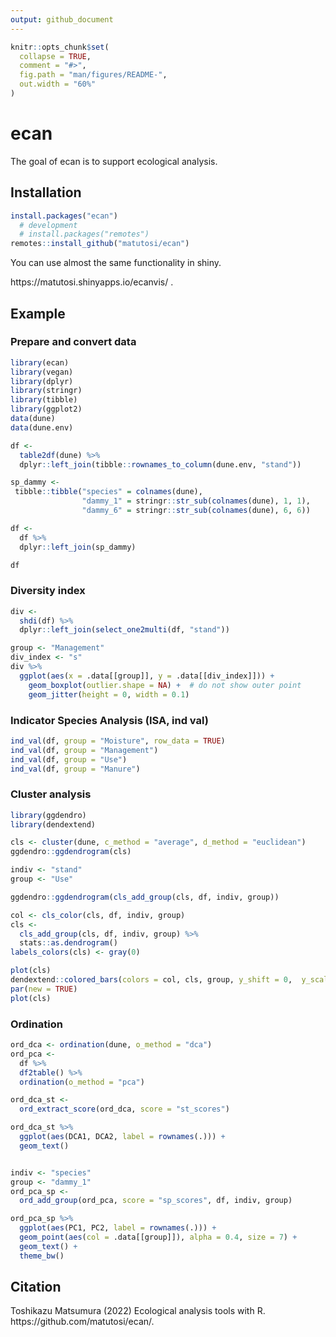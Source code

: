 ```yaml
---
output: github_document
---
```


```r
knitr::opts_chunk$set(
  collapse = TRUE,
  comment = "#>",
  fig.path = "man/figures/README-",
  out.width = "60%"
)
```

# ecan

The goal of ecan is to support ecological analysis. 

## Installation

```r
install.packages("ecan")
  # development
  # install.packages("remotes")
remotes::install_github("matutosi/ecan")
```

You can use almost the same functionality in shiny.

https://matutosi.shinyapps.io/ecanvis/ .

## Example

### Prepare and convert data

```r
library(ecan)
library(vegan)
library(dplyr)
library(stringr)
library(tibble)
library(ggplot2)
data(dune)
data(dune.env)

df <- 
  table2df(dune) %>%
  dplyr::left_join(tibble::rownames_to_column(dune.env, "stand"))

sp_dammy <- 
 tibble::tibble("species" = colnames(dune), 
                "dammy_1" = stringr::str_sub(colnames(dune), 1, 1),
                "dammy_6" = stringr::str_sub(colnames(dune), 6, 6))

df <- 
  df %>%
  dplyr::left_join(sp_dammy)

df
```


### Diversity index

```r
div <- 
  shdi(df) %>%
  dplyr::left_join(select_one2multi(df, "stand"))

group <- "Management"
div_index <- "s"
div %>%
  ggplot(aes(x = .data[[group]], y = .data[[div_index]])) + 
    geom_boxplot(outlier.shape = NA) +  # do not show outer point
    geom_jitter(height = 0, width = 0.1)
```

### Indicator Species Analysis (ISA, ind val)

```r
ind_val(df, group = "Moisture", row_data = TRUE)
ind_val(df, group = "Management")
ind_val(df, group = "Use")
ind_val(df, group = "Manure")
```

### Cluster analysis

```r
library(ggdendro)
library(dendextend)

cls <- cluster(dune, c_method = "average", d_method = "euclidean")
ggdendro::ggdendrogram(cls)

indiv <- "stand"
group <- "Use"

ggdendro::ggdendrogram(cls_add_group(cls, df, indiv, group))

col <- cls_color(cls, df, indiv, group)
cls <- 
  cls_add_group(cls, df, indiv, group) %>%
  stats::as.dendrogram()
labels_colors(cls) <- gray(0)

plot(cls)
dendextend::colored_bars(colors = col, cls, group, y_shift = 0,  y_scale = 3)
par(new = TRUE)
plot(cls)
```

### Ordination


```r
ord_dca <- ordination(dune, o_method = "dca")
ord_pca <-
  df %>%
  df2table() %>%
  ordination(o_method = "pca")

ord_dca_st <- 
  ord_extract_score(ord_dca, score = "st_scores")

ord_dca_st %>%
  ggplot(aes(DCA1, DCA2, label = rownames(.))) +
  geom_text()


indiv <- "species"
group <- "dammy_1"
ord_pca_sp <- 
  ord_add_group(ord_pca, score = "sp_scores", df, indiv, group)

ord_pca_sp %>%
  ggplot(aes(PC1, PC2, label = rownames(.))) +
  geom_point(aes(col = .data[[group]]), alpha = 0.4, size = 7) +
  geom_text() +
  theme_bw()
```

## Citation

Toshikazu Matsumura (2022) Ecological analysis tools with R. https://github.com/matutosi/ecan/.
